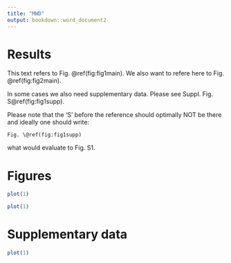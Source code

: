 ```yaml
---
title: "MWD"
output: bookdown::word_document2
---
```


# Results
This text refers to Fig. \@ref(fig:fig1main). 
We also want to refere here to Fig. \@ref(fig:fig2main).

In some cases we also need supplementary data. Please see Suppl. Fig. S\@ref(fig:fig1supp).

Please note that the 'S' before the reference should optimally NOT be there and ideally one should write:

```
Fig. \@ref(fig:fig1supp) 
```

what would evaluate to Fig. S1. 


# Figures


```r
plot(1)
```


```r
plot(1)
```

# Supplementary data

```r
plot(1)
```
